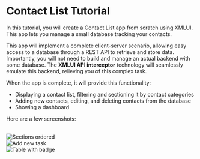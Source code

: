 # Contact List Tutorial

In this tutorial, you will create a Contact List app from scratch using XMLUI. This app lets you manage a small database tracking your contacts.

This app will implement a complete client-server scenario, allowing easy access to a database through a REST API to retrieve and store data. Importantly, you will not need to build and manage an actual backend with some database. The **XMLUI API interceptor** technology will seamlessly emulate this backend, relieving you of this complex task.

When the app is complete, it will provide this functionality:

- Displaying a contact list, filtering and sectioning it by contact categories
- Adding new contacts, editing, and deleting contacts from the database
- Showing a dashboard

Here are a few screenshots:

<br/>
<Image alt="Sections ordered" src="/resources/images/get-started/sections-ordered.png" />

<br/>
<Image alt="Add new task" src="/resources/images/get-started/add-new-contact.png" />

<br/>
<Image alt="Table with badge" src="/resources/images/get-started/table-with-badge.png" />

